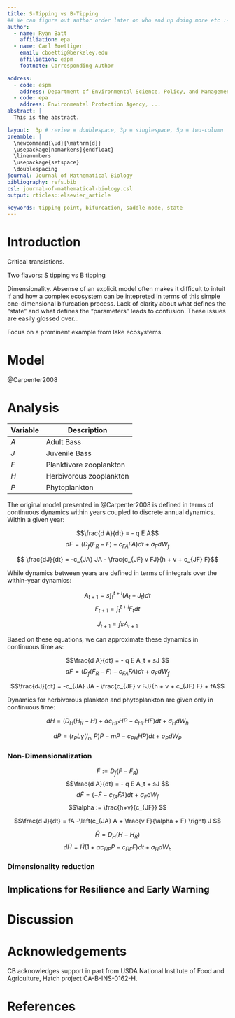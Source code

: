 ```yaml
---
title: S-Tipping vs B-Tipping
## We can figure out author order later on who end up doing more etc :-)
author:
  - name: Ryan Batt
    affiliation: epa
  - name: Carl Boettiger
    email: cboettig@berkeley.edu
    affiliation: espm
    footnote: Corresponding Author

address:
  - code: espm
    address: Department of Environmental Science, Policy, and Management, University of California, Berkeley, CA 94720
  - code: epa
    address: Environmental Protection Agency, ...
abstract: |
  This is the abstract.

layout:  3p # review = doublespace, 3p = singlespace, 5p = two-column
preamble: |
  \newcommand{\ud}{\mathrm{d}}
  \usepackage[nomarkers]{endfloat}
  \linenumbers
  \usepackage{setspace}
  \doublespacing
journal: Journal of Mathematical Biology
bibliography: refs.bib
csl: journal-of-mathematical-biology.csl
output: rticles::elsevier_article

keywords: tipping point, bifurcation, saddle-node, state
---
```



# Introduction

Critical transistions.

Two flavors: S tipping vs B tipping

Dimensionality.  Absense of an explicit model often makes it difficult to intuit if and how a complex ecosystem can be intepreted in terms of this simple one-dimensional bifurcation process.  Lack of clarity about what defines the "state" and what defines the "parameters" leads to confusion.  These issues are easily glossed over...

Focus on a prominent example from lake ecosystems.


# Model

@Carpenter2008

# Analysis 

Variable | Description
-------- | ----------------
 $A$     | Adult Bass
 $J$     | Juvenile Bass
 $F$     | Planktivore zooplankton
 $H$     | Herbivorous zooplankton
 $P$     | Phytoplankton
 

The original model presented in @Carpenter2008 is defined in terms of continuous dynamics within years coupled to discrete annual dynamics.  Within a given year:
 
$$\frac{d A}{dt} = - q E A$$
$$d F = \left(D_f (F_R - F) - c_{FA} FA \right) dt  + \sigma_F dW_f$$

$$ \frac{dJ}{dt} = -c_{JA} JA - \frac{c_{JF} v FJ}{h + v + c_{JF} F}$$ 


While dynamics between years are defined in terms of integrals over the within-year dynamics:

$$A_{t+1} = s \int_t^{t+i} \left(A_{t} + J_{t} \right) dt $$
$$F_{t+1} = \int_t^{t+i} F_{t} dt $$

$$J_{t+1} = fsA_{t+1}$$

Based on these equations, we can approximate these dynamics in continuous time as: 

$$\frac{d A}{dt} = - q E A_t + sJ $$
$$d F = \left(D_f (F_R - F) - c_{FA} FA \right) dt  + \sigma_F dW_f$$


$$\frac{dJ}{dt} = -c_{JA} JA - \frac{c_{JF} v FJ}{h + v + c_{JF} F} + fA$$




Dynamics for herbivorous plankton and phytoplankton are given only in continuous time:

$$dH = \left(D_H (H_R - H) + \alpha c_{HP} HP - c_{HF} HF\right) dt + \sigma_H dW_h$$

$$dP = \left( r_P L \gamma(I_o, P) P  - m P - c_{PH} HP \right) dt + \sigma_P dW_P$$

### Non-Dimensionalization


$$\tilde F := D_f (F - F_R) $$
$$\frac{d A}{dt} = - q E A_t + sJ $$
$$d \tilde F = \left(-\tilde F - c_{fA} \tilde F A \right) dt  + \sigma_F dW_f$$
$$\alpha := \frac{h+v}{c_{JF}} $$

$$\frac{d J}{dt} = fA -\left(c_{JA} A + \frac{v F}{\alpha + F} \right) J $$


$$\tilde H = D_H (H - H_R) $$
$$d \tilde H = \tilde H \left(1 + \alpha c_{\tilde HP} P - c_{\tilde HF} F\right) dt + \sigma_H dW_h$$


### Dimensionality reduction

## Implications for Resilience and Early Warning

# Discussion

# Acknowledgements

CB acknowledges support in part from USDA National Institute of Food and Agriculture, Hatch project CA-B-INS-0162-H.


\newpage

# References 



